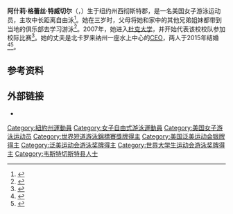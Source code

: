 {{NoteTA|G1=Aquatics}}
{{Infobox swimmer
| name           = 阿什莉·特威切尔
| image          = <!-- Only free-content images are allowed for depicting living people -- see [[WP:NONFREE|WP:NONFREE]]. -->
| image_size     = <!-- Only for images narrower than 220 pixels -->
| alt            = 
| caption        = 
| fullname       = 阿什莉·格蕾丝·特威切尔
| national_team  = {{USA}}
| strokes        = [[自由泳|自由泳]]
| club           = 
| collegeteam    = [[杜克大学|杜克大学]]
| birth_date     = {{Birth date and age|1989|6|16}}
| birth_place    = {{USA}}[[纽约州|纽约州]][[西徹斯特郡|西徹斯特郡]]
| height         = {{convert|1.75|m|ftin|abbr=on}}
| weight         = 
| show-medals    = yes
| medaltemplates =
{{MedalSport|女子[[游泳|游泳]]}}
{{MedalCountry|{{USA}}}}
{{MedalCompetition|[[世界游泳锦标赛|世界游泳锦标赛]]}}
{{MedalGold|[[2011年世界游泳锦标赛|2011 上海]]|[[2011年世界游泳锦标赛公开水域游泳比赛|混合团体公开水域]]}}
{{MedalGold|[[2017年世界游泳锦标赛|2017 布达佩斯]]|[[2017年世界游泳锦标赛公开水域游泳比赛|5公里公开水域]]}}
{{MedalSilver|2017 布达佩斯|混合团体公开水域}}
{{MedalBronze|2011 上海|5公里公开水域}}
{{MedalBronze|[[2019年世界游泳锦标赛|2019 光州]]|[[2019年世界游泳锦标赛公开水域游泳比赛|混合团体公开水域]]}}
{{MedalCompetition|[[世界短池游泳锦标赛|世界短池游泳锦标赛]]}}
{{MedalSilver|[[2016年世界短道游泳錦標賽|2016 温莎]]|800米自由泳}}
{{MedalCompetition|[[泛美运动会|泛美运动会]]}}
{{MedalSilver|[[2011年泛美运动会|2011 瓜达拉哈拉]]|800米自由泳}}
{{MedalCompetition|[[夏季世界大学生运动会|夏季世界大学生运动会]]}}
{{MedalGold|[[2013年夏季世界大学生运动会|2013 喀山]]|[[2013年夏季世界大学生运动会游泳比赛|10公里公开水域]]}}
}}
'''阿什莉·格蕾丝·特威切尔'''（{{lang-en|Ashley Grace Twichell}}，{{bd|1989年|6月16日||}}）生于纽约州西彻斯特郡，是一名美国女子游泳运动员，主攻中长距离自由泳<ref>{{cite web|url=http://www.teamusa.org/usa-swimming/athletes/Ashley-Twichell|title=Ashley Twichell|work=Team USA|accessdate=2020-07-23|archiveurl=https://archive.today/20200723060108/http://www.teamusa.org/usa-swimming/athletes/Ashley-Twichell|archivedate=2020-07-23|dead-url=no}}</ref>。她在三岁时，父母将她和家中的其他兄弟姐妹都带到当地的俱乐部去学习游泳<ref>{{cite web|url=https://www.fina.org/athletes/ashley-twichell-0|title=Ashley Twichell|work=[[国际游泳联合会|FINA]]|accessdate=2020-07-23|archiveurl=https://archive.today/20200723060825/https://www.fina.org/athletes/ashley-twichell-0|archivedate=2020-07-23|dead-url=no}}</ref>。2007年，她进入[[杜克大学|杜克大学]]，并开始代表该校校队参加校际比赛<ref>{{cite web|url=https://goduke.com/sports/swimming-and-diving/roster/ashley-twichell/3752|title=Ashley Twichell|work=Duke Blue Devils|accessdate=2020-07-23|archiveurl=https://archive.today/20200723061725/https://goduke.com/sports/swimming-and-diving/roster/ashley-twichell/3752|archivedate=2020-07-23|dead-url=no}}</ref>。她的丈夫是北卡罗来纳州一座水上中心的[[首席执行官|CEO]]，两人于2015年结婚<ref>{{cite web|url=https://www.espn.com/espnw/life-style/story/_/id/27643598|title=Denied three times, Ashley Twichell clinches a spot (maybe more) at 2020 Tokyo Olympics|publisher=[[ESPN|ESPN]]|date=2019-09-20|accessdate=2020-07-23|archiveurl=https://archive.today/20200723062656/https://www.espn.com/espnw/life-style/story/_/id/27643598|archivedate=2020-07-23|dead-url=no}}</ref><ref>{{cite web|url=https://www.usaswimming.org/news/2018/05/11/ashley-twichell-continues-to-find-motivation-in-her-love-for-swimming|title=Ashley Twichell Continues to Find Motivation in her Love for Swimming|work=USA Swimming|date=2018-05-11|accessdate=2020-07-23|archiveurl=https://archive.today/20200723062931/https://www.usaswimming.org/news/2018/05/11/ashley-twichell-continues-to-find-motivation-in-her-love-for-swimming|archivedate=2020-07-23|dead-url=no}}</ref>。

==参考资料==
{{Reflist}}

==外部链接==
* {{Twitter}}
{{DEFAULTSORT:Twichell, Ashley}}
[[Category:紐約州運動員|Category:紐約州運動員]]
[[Category:女子自由式游泳運動員|Category:女子自由式游泳運動員]]
[[Category:美国女子游泳运动员|Category:美国女子游泳运动员]]
[[Category:世界短道游泳錦標賽獎牌得主|Category:世界短道游泳錦標賽獎牌得主]]
[[Category:美国泛美运动会银牌得主|Category:美国泛美运动会银牌得主]]
[[Category:泛美运动会游泳奖牌得主|Category:泛美运动会游泳奖牌得主]]
[[Category:世界大学生运动会游泳奖牌得主|Category:世界大学生运动会游泳奖牌得主]]
[[Category:韦斯特切斯特县人士|Category:韦斯特切斯特县人士]]